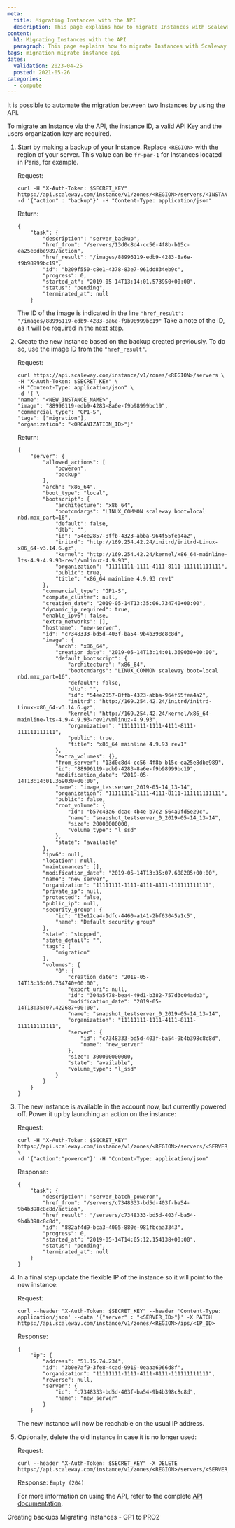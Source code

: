 ```yaml
---
meta:
  title: Migrating Instances with the API
  description: This page explains how to migrate Instances with Scaleway API
content:
  h1: Migrating Instances with the API
  paragraph: This page explains how to migrate Instances with Scaleway API
tags: migration migrate instance api
dates:
  validation: 2023-04-25
  posted: 2021-05-26
categories:
  - compute
---
```


It is possible to automate the migration between two Instances by using the API.

To migrate an Instance via the API, the instance ID, a valid API Key and the users organization key are required.

<Macro id="iam-requirements" />

1. Start by making a backup of your Instance. Replace `<REGION>` with the region of your server. This value can be `fr-par-1` for Instances located in Paris, for example.

    Request:
    ```
    curl -H "X-Auth-Token: $SECRET_KEY" https://api.scaleway.com/instance/v1/zones/<REGION>/servers/<INSTANCE_ID>/action -d '{"action" : "backup"}' -H "Content-Type: application/json"
    ```

    Return:
    ```
    {
        "task": {
            "description": "server_backup",
            "href_from": "/servers/13d0c8d4-cc56-4f8b-b15c-ea25e8dbe989/action",
            "href_result": "/images/88996119-edb9-4283-8a6e-f9b98999bc19",
            "id": "b209f550-c8e1-4378-83e7-961dd834eb9c",
            "progress": 0,
            "started_at": "2019-05-14T13:14:01.573950+00:00",
            "status": "pending",
            "terminated_at": null
        }
    ```

    The ID of the image is indicated in the line `"href_result"`: `"/images/88996119-edb9-4283-8a6e-f9b98999bc19"` Take a note of the ID, as it will be required in the next step.
2. Create the new instance based on the backup created previously. To do so, use the image ID from the `"href_result"`.

    Request:
    ```
    curl https://api.scaleway.com/instance/v1/zones/<REGION>/servers \
    -H "X-Auth-Token: $SECRET_KEY" \
    -H "Content-Type: application/json" \
    -d '{ \
    "name": "<NEW_INSTANCE_NAME>",
    "image": "88996119-edb9-4283-8a6e-f9b98999bc19",
    "commercial_type": "GP1-S",
    "tags": ["migration"],
    "organization": "<ORGANIZATION_ID>"}'
    ```

    Return:
    ```
    {
        "server": {
            "allowed_actions": [
                "poweron",
                "backup"
            ],
            "arch": "x86_64",
            "boot_type": "local",
            "bootscript": {
                "architecture": "x86_64",
                "bootcmdargs": "LINUX_COMMON scaleway boot=local nbd.max_part=16",
                "default": false,
                "dtb": "",
                "id": "54ee2857-8ffb-4323-abba-964f55fea4a2",
                "initrd": "http://169.254.42.24/initrd/initrd-Linux-x86_64-v3.14.6.gz",
                "kernel": "http://169.254.42.24/kernel/x86_64-mainline-lts-4.9-4.9.93-rev1/vmlinuz-4.9.93",
                "organization": "11111111-1111-4111-8111-111111111111",
                "public": true,
                "title": "x86_64 mainline 4.9.93 rev1"
            },
            "commercial_type": "GP1-S",
            "compute_cluster": null,
            "creation_date": "2019-05-14T13:35:06.734740+00:00",
            "dynamic_ip_required": true,
            "enable_ipv6": false,
            "extra_networks": [],
            "hostname": "new-server",
            "id": "c7348333-bd5d-403f-ba54-9b4b398c8c8d",
            "image": {
                "arch": "x86_64",
                "creation_date": "2019-05-14T13:14:01.369030+00:00",
                "default_bootscript": {
                    "architecture": "x86_64",
                    "bootcmdargs": "LINUX_COMMON scaleway boot=local nbd.max_part=16",
                    "default": false,
                    "dtb": "",
                    "id": "54ee2857-8ffb-4323-abba-964f55fea4a2",
                    "initrd": "http://169.254.42.24/initrd/initrd-Linux-x86_64-v3.14.6.gz",
                    "kernel": "http://169.254.42.24/kernel/x86_64-mainline-lts-4.9-4.9.93-rev1/vmlinuz-4.9.93",
                    "organization": "11111111-1111-4111-8111-111111111111",
                    "public": true,
                    "title": "x86_64 mainline 4.9.93 rev1"
                },
                "extra_volumes": {},
                "from_server": "13d0c8d4-cc56-4f8b-b15c-ea25e8dbe989",
                "id": "88996119-edb9-4283-8a6e-f9b98999bc19",
                "modification_date": "2019-05-14T13:14:01.369030+00:00",
                "name": "image_testserver_2019-05-14_13-14",
                "organization": "11111111-1111-4111-8111-111111111111",
                "public": false,
                "root_volume": {
                    "id": "b57c43a6-dcac-4b4e-b7c2-564a9fd5e29c",
                    "name": "snapshot_testserver_0_2019-05-14_13-14",
                    "size": 20000000000,
                    "volume_type": "l_ssd"
                },
                "state": "available"
            },
            "ipv6": null,
            "location": null,
            "maintenances": [],
            "modification_date": "2019-05-14T13:35:07.608285+00:00",
            "name": "new_server",
            "organization": "11111111-1111-4111-8111-111111111111",
            "private_ip": null,
            "protected": false,
            "public_ip": null,
            "security_group": {
                "id": "13e12ca4-1dfc-4460-a141-2bf63045a1c5",
                "name": "Default security group"
            },
            "state": "stopped",
            "state_detail": "",
            "tags": [
                "migration"
            ],
            "volumes": {
                "0": {
                    "creation_date": "2019-05-14T13:35:06.734740+00:00",
                    "export_uri": null,
                    "id": "304a5478-bea4-49d1-b382-757d3c04adb3",
                    "modification_date": "2019-05-14T13:35:07.422687+00:00",
                    "name": "snapshot_testserver_0_2019-05-14_13-14",
                    "organization": "11111111-1111-4111-8111-111111111111",
                    "server": {
                        "id": "c7348333-bd5d-403f-ba54-9b4b398c8c8d",
                        "name": "new_server"
                    },
                    "size": 300000000000,
                    "state": "available",
                    "volume_type": "l_ssd"
                }
            }
        }
    }
    ```
3. The new instance is available in the account now, but currently powered off. Power it up by launching an action on the instance:

    Request:
    ```
    curl -H "X-Auth-Token: $SECRET_KEY" https://api.scaleway.com/instance/v1/zones/<REGION>/servers/<SERVER_ID>/action \
    -d '{"action":"poweron"}' -H "Content-Type: application/json"
    ```

    Response:
    ```
    {
        "task": {
            "description": "server_batch_poweron",
            "href_from": "/servers/c7348333-bd5d-403f-ba54-9b4b398c8c8d/action",
            "href_result": "/servers/c7348333-bd5d-403f-ba54-9b4b398c8c8d",
            "id": "882af4d9-bca3-4005-880e-981fbcaa3343",
            "progress": 0,
            "started_at": "2019-05-14T14:05:12.154138+00:00",
            "status": "pending",
            "terminated_at": null
        }
    }
    ```
4. In a final step update the flexible IP of the instance so it will point to the new instance:

    Request:
    ```
    curl --header "X-Auth-Token: $SECRET_KEY" --header 'Content-Type: application/json' --data '{"server" : "<SERVER_ID>"}' -X PATCH https://api.scaleway.com/instance/v1/zones/<REGION>/ips/<IP_ID>
    ```
    Response:
    ```
    {
        "ip": {
            "address": "51.15.74.234",
            "id": "3b0e7af9-3fe8-4cad-9919-0eaaa6966d8f",
            "organization": "11111111-1111-4111-8111-111111111111",
            "reverse": null,
            "server": {
                "id": "c7348333-bd5d-403f-ba54-9b4b398c8c8d",
                "name": "new_server"
            }
        }
    ```

    The new instance will now be reachable on the usual IP address.
5. Optionally, delete the old instance in case it is no longer used:

    Request:
    ```
    curl --header "X-Auth-Token: $SECRET_KEY" -X DELETE https://api.scaleway.com/instance/v1/zones/<REGION>/servers/<SERVER_ID>
    ```

    Response: `Empty (204)`

    For more information on using the API, refer to the complete [API documentation](https://www.scaleway.com/en/developers/api/instance/).

<Navigation>
  <PreviousButton to="/compute/instances/api-cli/creating-backups/">Creating backups</PreviousButton>
  <NextButton to="/compute/instances/api-cli/migrating-gp-to-pro/">Migrating Instances - GP1 to PRO2</NextButton>
</Navigation>
